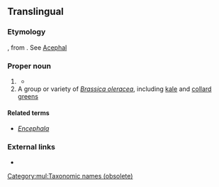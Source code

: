 {{also|acephala}}
==Translingual==
{{wikipedia}}
{{wikipedia|Bivalvia}}
{{wikispecies|Bivalvia}}

===Etymology===
{{etyl|NL.|mul}}, from {{etyl|grc|mul}} {{m|grc|ἀκέφαλος||headless}}. See [[Acephal]]

===Proper noun===
{{taxoninfl}}

# {{lb|mul|obsolete}} {{taxon|class|phylum|Mollusca|the [[Bivalvia]]}}
#* {{quote-book
|author=Philip Henry Gosse
|title=[[s:Natural History, Mollusca|Natural History]]
|year=1854
|page=57
|passage=Naturalists arrange the Mollusca in six classes, named ''Cephalopoda'', ''Pteropoda'', ''Gasteropoda'', ''Conchifera'', ''Brachiopoda'', and ''Tunicata''. Of these the first three are sometimes distinguished as ''[[Encephala]]'', or furnished with a head; the last three as '''''Acephala''''', being destitute of that organ.
}}
# A group or variety of ''[[Brassica oleracea]]'', including [[kale]] and [[collard greens]]

====Related terms====
* ''[[Encephala]]''

===External links===
* {{R:Century 1911}}

[[Category:mul:Taxonomic names (obsolete)]]